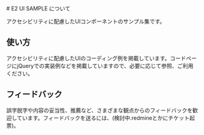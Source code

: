 

<Meta title="Information" />
<main>
  <div className='sb-section-title'>
    # E2 UI SAMPLE について
    <p>アクセシビリティに配慮したUIコンポーネントのサンプル集です。</p>
  </div>

  <section className="sb-section">
    <h2 className="sb-section-item-heading">使い方</h2>
    <div className="sb-section-item-paragraph">
      <p>アクセシビリティに配慮したUIのコーディング例を掲載しています。コードページにjQueryでの実装例などを掲載していますので、必要に応じて参照、ご利用ください。</p>
    </div>
  </section>
  <section className="sb-section">
    <h2 className="sb-section-item-heading">フィードバック</h2>
    <div className="sb-section-item-paragraph">
      <p>誤字脱字や内容の妥当性、推薦など、さまざまな観点からのフィードバックを歓迎しています。フィードバックを送るには、(検討中.redmineとかにチケット起票)。</p>
    </div>
  </section>
</main>

<style>
  {`
  .sb-section {
    width: 100%;
    margin-bottom: 8rem;
  }
  .sb-section-title {
    margin-bottom: 8rem;
  }
  .sb-section-title h1 {
    color: var(--Main-Color-Base);
    margin-bottom: 4rem;
  }
  .sb-section-item-heading {
    padding-bottom: 1.6rem;
    margin: 0 0 2.4rem;
    display: block;
    color: var(--Main-Color-Base);
  }
  .sb-section-title p,
  .sb-section p {
    font-size: 1.6rem;
  }
  `}
</style>
